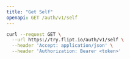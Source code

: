 ```yaml
---
title: "Get Self"
openapi: GET /auth/v1/self
---
```


<RequestExample>

```bash
curl --request GET \
  --url https://try.flipt.io/auth/v1/self \
  --header 'Accept: application/json' \
  --header 'Authorization: Bearer <token>'
```

</RequestExample>
